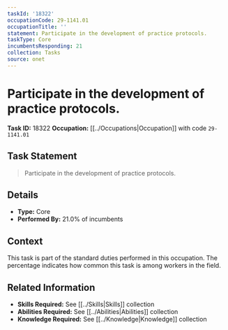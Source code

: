 ```yaml
---
taskId: '18322'
occupationCode: 29-1141.01
occupationTitle: ''
statement: Participate in the development of practice protocols.
taskType: Core
incumbentsResponding: 21
collection: Tasks
source: onet
---
```

# Participate in the development of practice protocols.

**Task ID:** 18322
**Occupation:** [[../Occupations|Occupation]] with code `29-1141.01`

## Task Statement

> Participate in the development of practice protocols.

## Details

- **Type:** Core
- **Performed By:** 21.0% of incumbents

## Context

This task is part of the standard duties performed in this occupation. The percentage indicates how common this task is among workers in the field.

## Related Information

- **Skills Required:** See [[../Skills|Skills]] collection
- **Abilities Required:** See [[../Abilities|Abilities]] collection
- **Knowledge Required:** See [[../Knowledge|Knowledge]] collection
